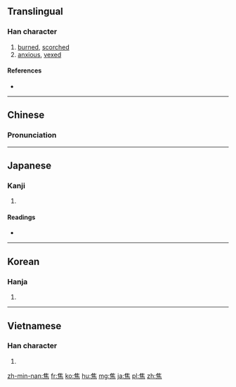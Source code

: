{{also|焳}}
==Translingual==

===Han character===
{{Han char|rn=86|rad=火|as=08|sn=12|four=2033<sub>1</sub>|canj=人土火 (OGF)|ids=⿱[[隹]][[灬]]}}

# [[burned]], [[scorched]]
# [[anxious]], [[vexed]]

====References====
* {{Han ref|kx=0674.060|dkj=19119|dj=1086.020|hdz=32212.010|uh=7126|ud=28966|bh=B54A|bd=46410}}

----

==Chinese==
{{zh-hanzi-box|[[焦]]}}

===Pronunciation===
{{zh-pron
|m=jiāo
|c=ziu1
|mn=chau
|mc=y
|oc=y
|ma=
|cat=a
}}

----

==Japanese==

===Kanji===
{{ja-kanji|grade=c|rs=火08}}

# {{defn|lang=ja|sort=火08}}

====Readings====
* {{ja-readings|goon=[[しょう]] (shō), from [[せう]]|kanon=[[しょう]] (shō), from [[せう]]|kun=[[こげる]] (kogeru), [[あせる]] (aseru), [[こがす]] (kogasu)}}

----

==Korean==

===Hanja===
{{ko-hanja|hangeul=초|eumhun=|rv=cho|mr=ch'o|y=cho}}

# {{defn|lang=ko|sort=火08}}

----

==Vietnamese==

===Han character===
{{vi-hantu|tiêu|rs=火08}}

# {{defn|lang=vi|sort=火08}}

[[zh-min-nan:焦]]
[[fr:焦]]
[[ko:焦]]
[[hu:焦]]
[[mg:焦]]
[[ja:焦]]
[[pl:焦]]
[[zh:焦]]